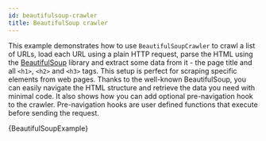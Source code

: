 ```yaml
---
id: beautifulsoup-crawler
title: BeautifulSoup crawler
---
```




This example demonstrates how to use <ApiLink to="class/BeautifulSoupCrawler">`BeautifulSoupCrawler`</ApiLink> to crawl a list of URLs, load each URL using a plain HTTP request, parse the HTML using the [BeautifulSoup](https://pypi.org/project/beautifulsoup4/) library and extract some data from it - the page title and all `<h1>`, `<h2>` and `<h3>` tags. This setup is perfect for scraping specific elements from web pages. Thanks to the well-known BeautifulSoup, you can easily navigate the HTML structure and retrieve the data you need with minimal code. It also shows how you can add optional pre-navigation hook to the crawler. Pre-navigation hooks are user defined functions that execute before sending the request.

<CodeBlock className="language-python">
    {BeautifulSoupExample}
</CodeBlock>
